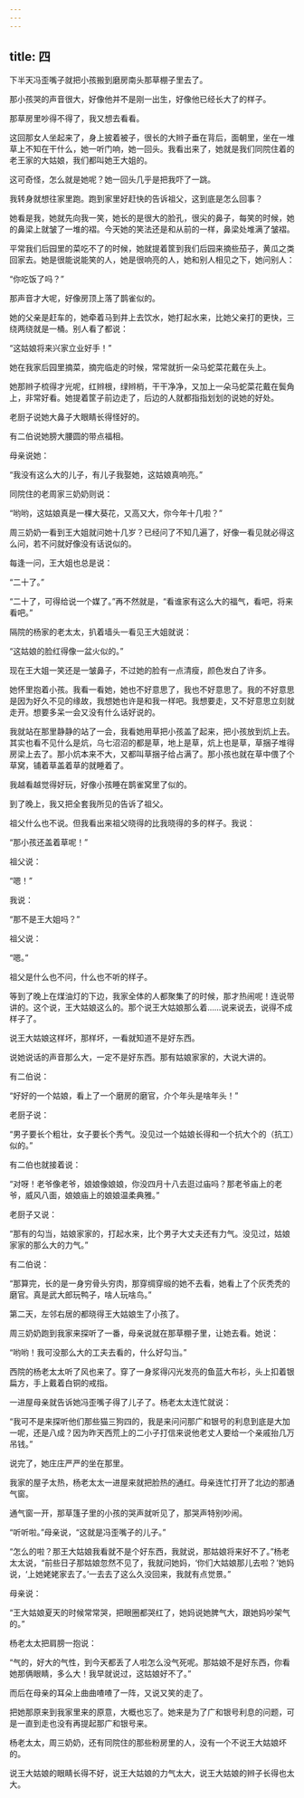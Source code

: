 ```yaml
---
---
---
```

title: 四
---



下半天冯歪嘴子就把小孩搬到磨房南头那草棚子里去了。

那小孩哭的声音很大，好像他并不是刚一出生，好像他已经长大了的样子。

那草房里吵得不得了，我又想去看看。

这回那女人坐起来了，身上披着被子，很长的大辫子垂在背后，面朝里，坐在一堆草上不知在干什么，她一听门响，她一回头。我看出来了，她就是我们同院住着的老王家的大姑娘，我们都叫她王大姐的。

这可奇怪，怎么就是她呢？她一回头几乎是把我吓了一跳。

我转身就想往家里跑。跑到家里好赶快的告诉祖父，这到底是怎么回事？

她看是我，她就先向我一笑，她长的是很大的脸孔，很尖的鼻子，每笑的时候，她的鼻梁上就皱了一堆的褶。今天她的笑法还是和从前的一样，鼻梁处堆满了皱褶。

平常我们后园里的菜吃不了的时候，她就提着筐到我们后园来摘些茄子，黄瓜之类回家去。她是很能说能笑的人，她是很响亮的人，她和别人相见之下，她问别人：

“你吃饭了吗？”

那声音才大呢，好像房顶上落了鹊雀似的。

她的父亲是赶车的，她牵着马到井上去饮水，她打起水来，比她父亲打的更快，三绕两绕就是一桶。别人看了都说：

“这姑娘将来兴家立业好手！”

她在我家后园里摘菜，摘完临走的时候，常常就折一朵马蛇菜花戴在头上。

她那辫子梳得才光呢，红辫根，绿辫梢，干干净净，又加上一朵马蛇菜花戴在鬓角上，非常好看。她提着筐子前边走了，后边的人就都指指划划的说她的好处。

老厨子说她大鼻子大眼睛长得怪好的。

有二伯说她膀大腰圆的带点福相。

母亲说她：

“我没有这么大的儿子，有儿子我娶她，这姑娘真响亮。”

同院住的老周家三奶奶则说：

“哟哟，这姑娘真是一棵大葵花，又高又大，你今年十几啦？”

周三奶奶一看到王大姐就问她十几岁？已经问了不知几遍了，好像一看见就必得这么问，若不问就好像没有话说似的。

每逢一问，王大姐也总是说：

“二十了。”

“二十了，可得给说一个媒了。”再不然就是，“看谁家有这么大的福气，看吧，将来看吧。”

隔院的杨家的老太太，扒着墙头一看见王大姐就说：

“这姑娘的脸红得像一盆火似的。”

现在王大姐一笑还是一皱鼻子，不过她的脸有一点清瘦，颜色发白了许多。

她怀里抱着小孩。我看一看她，她也不好意思了，我也不好意思了。我的不好意思是因为好久不见的缘故，我想她也许是和我一样吧。我想要走，又不好意思立刻就走开。想要多呆一会又没有什么话好说的。

我就站在那里静静的站了一会，我看她用草把小孩盖了起来，把小孩放到炕上去。其实也看不见什么是炕，乌七沼沼的都是草，地上是草，炕上也是草，草捆子堆得房梁上去了。那小炕本来不大，又都叫草捆子给占满了。那小孩也就在草中偎了个草窝，铺着草盖着草的就睡着了。

我越看越觉得好玩，好像小孩睡在鹊雀窝里了似的。

到了晚上，我又把全套我所见的告诉了祖父。

祖父什么也不说。但我看出来祖父晓得的比我晓得的多的样子。我说：

“那小孩还盖着草呢！”

祖父说：

“嗯！”

我说：

“那不是王大姐吗？”

祖父说：

“嗯。”

祖父是什么也不问，什么也不听的样子。

等到了晚上在煤油灯的下边，我家全体的人都聚集了的时候，那才热闹呢！连说带讲的。这个说，王大姑娘这么的。那个说王大姑娘那么着……说来说去，说得不成样子了。

说王大姑娘这样坏，那样坏，一看就知道不是好东西。

说她说话的声音那么大，一定不是好东西。那有姑娘家家的，大说大讲的。

有二伯说：

“好好的一个姑娘，看上了一个磨房的磨官，介个年头是啥年头！”

老厨子说：

“男子要长个粗壮，女子要长个秀气。没见过一个姑娘长得和一个抗大个的（抗工）似的。”

有二伯也就接着说：

“对呀！老爷像老爷，娘娘像娘娘，你没四月十八去逛过庙吗？那老爷庙上的老爷，威风八面，娘娘庙上的娘娘温柔典雅。”

老厨子又说：

“那有的勾当，姑娘家家的，打起水来，比个男子大丈夫还有力气。没见过，姑娘家家的那么大的力气。”

有二伯说：

“那算完，长的是一身穷骨头穷肉，那穿绸穿缎的她不去看，她看上了个灰秃秃的磨官。真是武大郎玩鸭子，啥人玩啥鸟。”

第二天，左邻右居的都晓得王大姑娘生了小孩了。

周三奶奶跑到我家来探听了一番，母亲说就在那草棚子里，让她去看。她说：

“哟哟！我可没那么大的工夫去看的，什么好勾当。”

西院的杨老太太听了风也来了。穿了一身浆得闪光发亮的鱼蓝大布衫，头上扣着银扁方，手上戴着白铜的戒指。

一进屋母亲就告诉她冯歪嘴子得了儿子了。杨老太太连忙就说：

“我可不是来探听他们那些猫三狗四的，我是来问问那广和银号的利息到底是大加一呢，还是八成？因为昨天西荒上的二小子打信来说他老丈人要给一个亲戚抬几万吊钱。”

说完了，她庄庄严严的坐在那里。

我家的屋子太热，杨老太太一进屋来就把脸热的通红。母亲连忙打开了北边的那通气窗。

通气窗一开，那草篷子里的小孩的哭声就听见了，那哭声特别吵闹。

“听听啦。”母亲说，“这就是冯歪嘴子的儿子。”

“怎么的啦？那王大姑娘我看就不是个好东西，我就说，那姑娘将来好不了。”杨老太太说，“前些日子那姑娘忽然不见了，我就问她妈，‘你们大姑娘那儿去啦？’她妈说，‘上她姥姥家去了。’一去去了这么久没回来，我就有点觉景。”

母亲说：

“王大姑娘夏天的时候常常哭，把眼圈都哭红了，她妈说她脾气大，跟她妈吵架气的。”

杨老太太把肩膀一抱说：

“气的，好大的气性，到今天都丢了人啦怎么没气死呢。那姑娘不是好东西，你看她那俩眼睛，多么大！我早就说过，这姑娘好不了。”

而后在母亲的耳朵上曲曲喳喳了一阵，又说又笑的走了。

把她那原来到我家里来的原意，大概也忘了。她来是为了广和银号利息的问题，可是一直到走也没有再提起那广和银号来。

杨老太太，周三奶奶，还有同院住的那些粉房里的人，没有一个不说王大姑娘坏的。

说王大姑娘的眼睛长得不好，说王大姑娘的力气太大，说王大姑娘的辫子长得也太大。